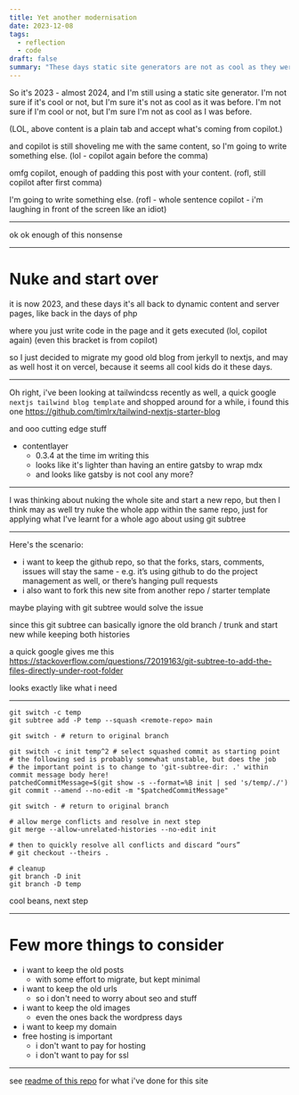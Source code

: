 ```yaml
---
title: Yet another modernisation
date: 2023-12-08
tags:
  - reflection
  - code
draft: false
summary: "These days static site generators are not as cool as they were before."
---
```


So it's 2023 - almost 2024, and I'm still using a static site generator. I'm not sure if it's cool or not, but I'm sure it's not as cool as it was before. I'm not sure if I'm cool or not, but I'm sure I'm not as cool as I was before.

(LOL, above content is a plain tab and accept what's coming from copilot.)

and copilot is still shoveling me with the same content, so I'm going to write something else. (lol - copilot again before the comma)

omfg copilot, enough of padding this post with your content. (rofl, still copilot after first comma)

I'm going to write something else. (rofl - whole sentence copilot - i'm laughing in front of the screen like an idiot)

---

ok ok enough of this nonsense

---

# Nuke and start over

it is now 2023, and these days it's all back to dynamic content and server pages, like back in the days of php

where you just write code in the page and it gets executed (lol, copilot again) (even this bracket is from copilot)

so I just decided to migrate my good old blog from jerkyll to nextjs, and may as well host it on vercel, because it seems all cool kids do it these days.

---

Oh right, i've been looking at tailwindcss recently as well, a quick google `nextjs tailwind blog template` and shopped around for a while, i found this one https://github.com/timlrx/tailwind-nextjs-starter-blog

and ooo cutting edge stuff

- contentlayer
  - 0.3.4 at the time im writing this
  - looks like it's lighter than having an entire gatsby to wrap mdx
  - and looks like gatsby is not cool any more?

---

I was thinking about nuking the whole site and start a new repo, but then I think may as well try nuke the whole app within the same repo, just for applying what I've learnt for a whole ago about using git subtree

---

Here's the scenario:

- i want to keep the github repo, so that the forks, stars, comments, issues will stay the same - e.g. it’s using github to do the project management as well, or there’s hanging pull requests
- i also want to fork this new site from another repo / starter template

maybe playing with git subtree would solve the issue

since this git subtree can basically ignore the old branch / trunk and start new while keeping both histories

a quick google gives me this https://stackoverflow.com/questions/72019163/git-subtree-to-add-the-files-directly-under-root-folder

looks exactly like what i need

---

```shell
git switch -c temp
git subtree add -P temp --squash <remote-repo> main

git switch - # return to original branch

git switch -c init temp^2 # select squashed commit as starting point
# the following sed is probably somewhat unstable, but does the job
# the important point is to change to 'git-subtree-dir: .' within commit message body here!
patchedCommitMessage=$(git show -s --format=%B init | sed 's/temp/./')
git commit --amend --no-edit -m "$patchedCommitMessage"

git switch - # return to original branch

# allow merge conflicts and resolve in next step
git merge --allow-unrelated-histories --no-edit init

# then to quickly resolve all conflicts and discard “ours”
# git checkout --theirs .

# cleanup
git branch -D init
git branch -D temp
```

cool beans, next step

---

# Few more things to consider

- i want to keep the old posts
  - with some effort to migrate, but kept minimal
- i want to keep the old urls
  - so i don't need to worry about seo and stuff
- i want to keep the old images
  - even the ones back the wordpress days
- i want to keep my domain
- free hosting is important
  - i don't want to pay for hosting
  - i don't want to pay for ssl

---

see [readme of this repo](https://github.com/ycfreeman/ycfreeman.com) for what i've done for this site
